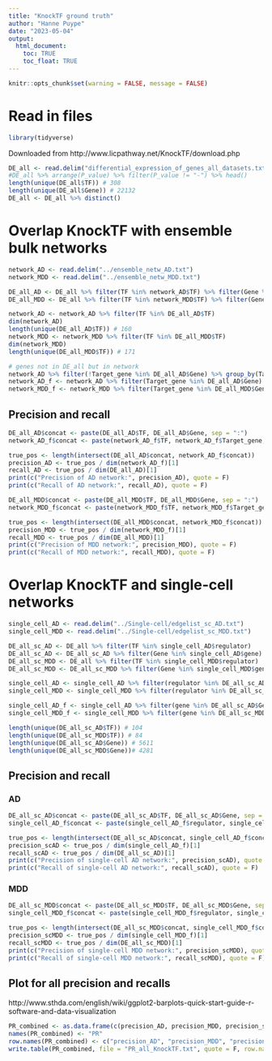 ```yaml
---
title: "KnockTF ground truth"
author: "Hanne Puype"
date: "2023-05-04"
output:   
  html_document:
    toc: TRUE
    toc_float: TRUE
---
```


```r
knitr::opts_chunk$set(warning = FALSE, message = FALSE)
```

# Read in files

```r
library(tidyverse)
```

Downloaded from http://www.licpathway.net/KnockTF/download.php  
```r
DE_all <- read.delim("differential_expression_of_genes_all_datasets.txt")
#DE_all %>% arrange(P_value) %>% filter(P_value != "-") %>% head()
length(unique(DE_all$TF)) # 308
length(unique(DE_all$Gene)) # 22132
DE_all <- DE_all %>% distinct()
```

# Overlap KnockTF with ensemble bulk networks

```r
network_AD <- read.delim("../ensemble_netw_AD.txt")
network_MDD <- read.delim("../ensemble_netw_MDD.txt")

DE_all_AD <- DE_all %>% filter(TF %in% network_AD$TF) %>% filter(Gene %in% network_AD$Target_gene)
DE_all_MDD <- DE_all %>% filter(TF %in% network_MDD$TF) %>% filter(Gene %in% network_MDD$Target_gene)

network_AD <- network_AD %>% filter(TF %in% DE_all_AD$TF)
dim(network_AD)
length(unique(DE_all_AD$TF)) # 160
network_MDD <- network_MDD %>% filter(TF %in% DE_all_MDD$TF)
dim(network_MDD)
length(unique(DE_all_MDD$TF)) # 171

# genes not in DE_all but in network
network_AD %>% filter(!Target_gene %in% DE_all_AD$Gene) %>% group_by(Target_gene) %>% summarise(n()) # 508 genes
network_AD_f <- network_AD %>% filter(Target_gene %in% DE_all_AD$Gene)
network_MDD_f <- network_MDD %>% filter(Target_gene %in% DE_all_MDD$Gene)
```

## Precision and recall

```r
DE_all_AD$concat <- paste(DE_all_AD$TF, DE_all_AD$Gene, sep = ":")
network_AD_f$concat <- paste(network_AD_f$TF, network_AD_f$Target_gene, sep = ":")

true_pos <- length(intersect(DE_all_AD$concat, network_AD_f$concat))
precision_AD <- true_pos / dim(network_AD_f)[1]
recall_AD <- true_pos / dim(DE_all_AD)[1]
print(c("Precision of AD network:", precision_AD), quote = F)
print(c("Recall of AD network:", recall_AD), quote = F)
```

```r
DE_all_MDD$concat <- paste(DE_all_MDD$TF, DE_all_MDD$Gene, sep = ":")
network_MDD_f$concat <- paste(network_MDD_f$TF, network_MDD_f$Target_gene, sep = ":")

true_pos <- length(intersect(DE_all_MDD$concat, network_MDD_f$concat))
precision_MDD <- true_pos / dim(network_MDD_f)[1]
recall_MDD <- true_pos / dim(DE_all_MDD)[1]
print(c("Precision of MDD network:", precision_MDD), quote = F)
print(c("Recall of MDD network:", recall_MDD), quote = F)
```

# Overlap KnockTF and single-cell networks  
  
```r
single_cell_AD <- read.delim("../Single-cell/edgelist_sc_AD.txt")
single_cell_MDD <- read.delim("../Single-cell/edgelist_sc_MDD.txt")

DE_all_sc_AD <- DE_all %>% filter(TF %in% single_cell_AD$regulator)
DE_all_sc_AD <- DE_all_sc_AD %>% filter(Gene %in% single_cell_AD$gene)
DE_all_sc_MDD <- DE_all %>% filter(TF %in% single_cell_MDD$regulator)
DE_all_sc_MDD <- DE_all_sc_MDD %>% filter(Gene %in% single_cell_MDD$gene)

single_cell_AD <- single_cell_AD %>% filter(regulator %in% DE_all_sc_AD$TF)
single_cell_MDD <- single_cell_MDD %>% filter(regulator %in% DE_all_sc_MDD$TF)

single_cell_AD_f <- single_cell_AD %>% filter(gene %in% DE_all_sc_AD$Gene)
single_cell_MDD_f <- single_cell_MDD %>% filter(gene %in% DE_all_sc_MDD$Gene)
```

```r
length(unique(DE_all_sc_AD$TF)) # 104
length(unique(DE_all_sc_MDD$TF)) # 84
length(unique(DE_all_sc_AD$Gene)) # 5611
length(unique(DE_all_sc_MDD$Gene))# 4281
```


## Precision and recall
### AD  

```r
DE_all_sc_AD$concat <- paste(DE_all_sc_AD$TF, DE_all_sc_AD$Gene, sep = ":")
single_cell_AD_f$concat <- paste(single_cell_AD_f$regulator, single_cell_AD_f$gene, sep = ":")

true_pos <- length(intersect(DE_all_sc_AD$concat, single_cell_AD_f$concat))
precision_scAD <- true_pos / dim(single_cell_AD_f)[1]
recall_scAD <- true_pos / dim(DE_all_sc_AD)[1]
print(c("Precision of single-cell AD network:", precision_scAD), quote = F)
print(c("Recall of single-cell AD network:", recall_scAD), quote = F)
```

### MDD

```r
DE_all_sc_MDD$concat <- paste(DE_all_sc_MDD$TF, DE_all_sc_MDD$Gene, sep = ":")
single_cell_MDD_f$concat <- paste(single_cell_MDD_f$regulator, single_cell_MDD_f$gene, sep = ":")

true_pos <- length(intersect(DE_all_sc_MDD$concat, single_cell_MDD_f$concat))
precision_scMDD <- true_pos / dim(single_cell_MDD_f)[1]
recall_scMDD <- true_pos / dim(DE_all_sc_MDD)[1]
print(c("Precision of single-cell MDD network:", precision_scMDD), quote = F)
print(c("Recall of single-cell MDD network:", recall_scMDD), quote = F)
```

## Plot for all precision and recalls
http://www.sthda.com/english/wiki/ggplot2-barplots-quick-start-guide-r-software-and-data-visualization 

```r
PR_combined <- as.data.frame(c(precision_AD, precision_MDD, precision_scAD, precision_scMDD, recall_AD, recall_MDD, recall_scAD, recall_scMDD))
names(PR_combined) <- "PR"
row.names(PR_combined) <- c("precision_AD", "precision_MDD", "precision_scAD", "precision_scMDD", "recall_AD", "recall_MDD", "recall_scAD", "recall_scMDD")
write.table(PR_combined, file = "PR_all_KnockTF.txt", quote = F, row.names = T, col.names = T, sep = "\t")
```


